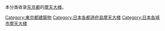 本分类收录[[东京都|东京都]]的[[摩天大楼|摩天大楼]]。
{{Commonscat|Skyscrapers in Tokyo}}

[[Category:東京都建築物|Category:東京都建築物]]
[[Category:日本各都道府县摩天大楼|Category:日本各都道府县摩天大楼]]
[[Category:日本各城市摩天大楼|Category:日本各城市摩天大楼]]